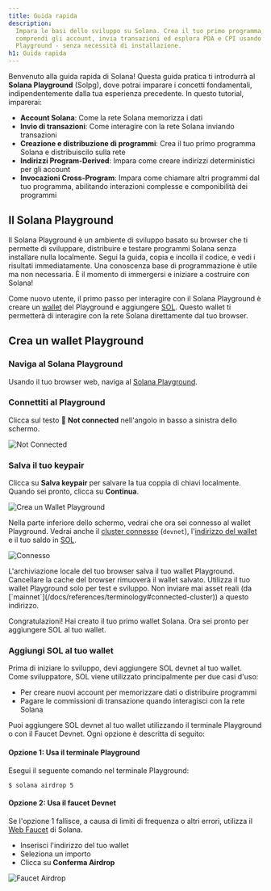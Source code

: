 ```yaml
---
title: Guida rapida
description:
  Impara le basi dello sviluppo su Solana. Crea il tuo primo programma,
  comprendi gli account, invia transazioni ed esplora PDA e CPI usando Solana
  Playground - senza necessità di installazione.
h1: Guida rapida
---
```


Benvenuto alla guida rapida di Solana! Questa guida pratica ti introdurrà al
**Solana Playground** (Solpg), dove potrai imparare i concetti fondamentali,
indipendentemente dalla tua esperienza precedente. In questo tutorial,
imparerai:

- **Account Solana**: Come la rete Solana memorizza i dati
- **Invio di transazioni**: Come interagire con la rete Solana inviando
  transazioni
- **Creazione e distribuzione di programmi**: Crea il tuo primo programma Solana
  e distribuiscilo sulla rete
- **Indirizzi Program-Derived**: Impara come creare indirizzi deterministici per
  gli account
- **Invocazioni Cross-Program**: Impara come chiamare altri programmi dal tuo
  programma, abilitando interazioni complesse e componibilità dei programmi

## Il Solana Playground

Il Solana Playground è un ambiente di sviluppo basato su browser che ti permette
di sviluppare, distribuire e testare programmi Solana senza installare nulla
localmente. Segui la guida, copia e incolla il codice, e vedi i risultati
immediatamente. Una conoscenza base di programmazione è utile ma non necessaria.
È il momento di immergersi e iniziare a costruire con Solana!

Come nuovo utente, il primo passo per interagire con il Solana Playground è
creare un [wallet](/docs/references/terminology#wallet) del Playground e
aggiungere [SOL](/docs/references/terminology#sol). Questo wallet ti permetterà
di interagire con la rete Solana direttamente dal tuo browser.

## Crea un wallet Playground

<Steps>
<Step>

### Naviga al Solana Playground

Usando il tuo browser web, naviga al
[Solana Playground](https://beta.solpg.io/).

</Step>
<Step>

### Connettiti al Playground

Clicca sul testo 🔴 **Not connected** nell'angolo in basso a sinistra dello
schermo.

![Not Connected](/assets/docs/intro/quickstart/pg-not-connected.png)

</Step>
<Step>

### Salva il tuo keypair

Clicca su **Salva keypair** per salvare la tua coppia di chiavi localmente.
Quando sei pronto, clicca su **Continua**.

![Crea un Wallet Playground](/assets/docs/intro/quickstart/pg-create-wallet.png)

Nella parte inferiore dello schermo, vedrai che ora sei connesso al wallet
Playground. Vedrai anche il
[cluster connesso](/docs/references/terminology#connected-cluster) (`devnet`),
l'[indirizzo del wallet](/docs/references/terminology#wallet-address) e il tuo
saldo in [SOL](/docs/references/terminology#sol).

![Connesso](/assets/docs/intro/quickstart/pg-connected.png)

<Callout>
  L'archiviazione locale del tuo browser salva il tuo wallet Playground.
  Cancellare la cache del browser rimuoverà il wallet salvato.
</Callout>

<Callout type="warn">
  Utilizza il tuo wallet Playground solo per test e sviluppo. Non inviare mai
  asset reali (da [`mainnet`](/docs/references/terminology#connected-cluster)) a
  questo indirizzo.
</Callout>

Congratulazioni! Hai creato il tuo primo wallet Solana. Ora sei pronto per
aggiungere SOL al tuo wallet.

</Step>
<Step>

### Aggiungi SOL al tuo wallet

Prima di iniziare lo sviluppo, devi aggiungere SOL devnet al tuo wallet. Come
sviluppatore, SOL viene utilizzato principalmente per due casi d'uso:

- Per creare nuovi account per memorizzare dati o distribuire programmi
- Pagare le commissioni di transazione quando interagisci con la rete Solana

Puoi aggiungere SOL devnet al tuo wallet utilizzando il terminale Playground o
con il Faucet Devnet. Ogni opzione è descritta di seguito:

#### Opzione 1: Usa il terminale Playground

Esegui il seguente comando nel terminale Playground:

```terminal
$ solana airdrop 5
```

#### Opzione 2: Usa il faucet Devnet

Se l'opzione 1 fallisce, a causa di limiti di frequenza o altri errori, utilizza
il [Web Faucet](https://faucet.solana.com/) di Solana.

- Inserisci l'indirizzo del tuo wallet
- Seleziona un importo
- Clicca su **Conferma Airdrop**

![Faucet Airdrop](/assets/docs/intro/quickstart/faucet-airdrop.gif)

</Step>
</Steps>
